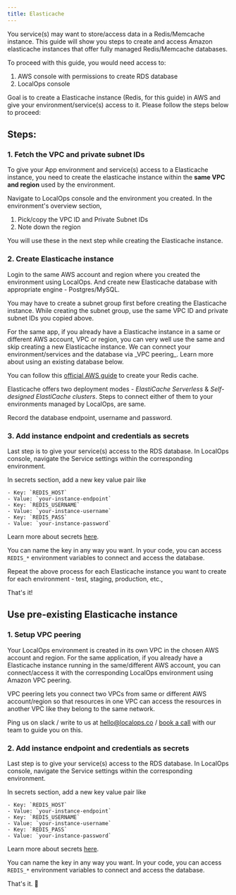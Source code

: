 ```yaml
---
title: Elasticache
---
```


You service(s) may want to store/access data in a Redis/Memcache instance. This guide will show you steps to create and
access Amazon elasticache instances that offer fully managed Redis/Memcache databases.

To proceed with this guide, you would need access to:

1. AWS console with permissions to create RDS database
2. LocalOps console

Goal is to create a Elasticache instance (Redis, for this guide) in AWS and give your environment/service(s) access to
it. Please follow the steps below to proceed:

## Steps:

### 1. Fetch the VPC and private subnet IDs

To give your App environment and service(s) access to a Elasticache instance, you need to create the elasticache
instance within the **same VPC and region** used by the environment.

Navigate to LocalOps console and the environment you created. In the environment's overview section,

1. Pick/copy the VPC ID and Private Subnet IDs
2. Note down the region

You will use these in the next step while creating the Elasticache instance.

### 2. Create Elasticache instance

Login to the same AWS account and region where you created the environment using LocalOps. And create new Elasticache
database with appropriate engine - Postgres/MySQL.

You may have to create a subnet group first before creating the Elasticache instance. While creating the subnet group,
use the same VPC ID and private subnet IDs you copied above.

<Tip>
  For the same app, if you already have a Elasticache instance in a same or different AWS account, VPC or region, you
  can very well use the same and skip creating a new Elasticache instance. We can connect your environment/services and
  the database via _VPC peering_. Learn more about using an existing database below.
</Tip>

You can follow this
[official AWS guide](https://docs.aws.amazon.com/AmazonElastiCache/latest/dg/GettingStarted.serverless-redis.step1.html)
to create your Redis cache.

Elasticache offers two deployment modes - _ElastiCache Serverless_ & _Self-designed ElastiCache clusters_. Steps to
connect either of them to your environments managed by LocalOps, are same.

Record the database endpoint, username and password.

### 3. Add instance endpoint and credentials as secrets

Last step is to give your service(s) access to the RDS database. In LocalOps console, navigate the Service settings
within the corresponding environment.

In secrets section, add a new key value pair like

```
- Key: `REDIS_HOST`
- Value: `your-instance-endpoint`
- Key: `REDIS_USERNAME`
- Value: `your-instance-username`
- Key: `REDIS_PASS`
- Value: `your-instance-password`
```

Learn more about secrets [here](/environment/services/secrets).

You can name the key in any way you want. In your code, you can access `REDIS_*` environment variables to connect and
access the database.

Repeat the above process for each Elasticache instance you want to create for each environment - test, staging,
production, etc.,

That's it!

## Use pre-existing Elasticache instance

### 1. Setup VPC peering

Your LocalOps environment is created in its own VPC in the chosen AWS account and region. For the same application,
if you already have a Elasticache instance running in the same/different AWS account, you can connect/access it with the
corresponding LocalOps environment using Amazon VPC peering.

VPC peering lets you connect two VPCs from same or different AWS account/region so that resources in one VPC can access
the resources in another VPC like they belong to the same network.

Ping us on slack / write to us at hello@localops.co / [book a call](https://go.localops.co/meet-engineer) with our team
to guide you on this.

### 2. Add instance endpoint and credentials as secrets

Last step is to give your service(s) access to the RDS database. In LocalOps console, navigate the Service settings
within the corresponding environment.

In secrets section, add a new key value pair like

```
- Key: `REDIS_HOST`
- Value: `your-instance-endpoint`
- Key: `REDIS_USERNAME`
- Value: `your-instance-username`
- Key: `REDIS_PASS`
- Value: `your-instance-password`
```

Learn more about secrets [here](/environment/services/secrets).

You can name the key in any way you want. In your code, you can access `REDIS_*` environment variables to connect and
access the database.

That's it. 🎉
